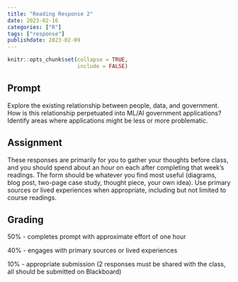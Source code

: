 ```yaml
---
title: "Reading Response 2"
date: 2023-02-16
categories: ["R"]
tags: ["response"]
publishdate: 2023-02-09
---
```


```r
knitr::opts_chunk$set(collapse = TRUE,
                      include = FALSE)
```

## Prompt

Explore the existing relationship between people, data, and government. 
How is this relationship perpetuated into ML/AI government applications? 
Identify areas where applications might be less or more problematic.

## Assignment

These responses are primarily for you to gather your thoughts before class, and you should spend about an hour on each after completing that week’s readings. 
The form should be whatever you find most useful (diagrams, blog post, two-page case study, thought piece, your own idea). 
Use primary sources or lived experiences when appropriate, including but not limited to course readings. 

## Grading

50% - completes prompt with approximate effort of one hour

40% - engages with primary sources or lived experiences

10% - appropriate submission (2 responses must be shared with the class, all should be submitted on Blackboard)
